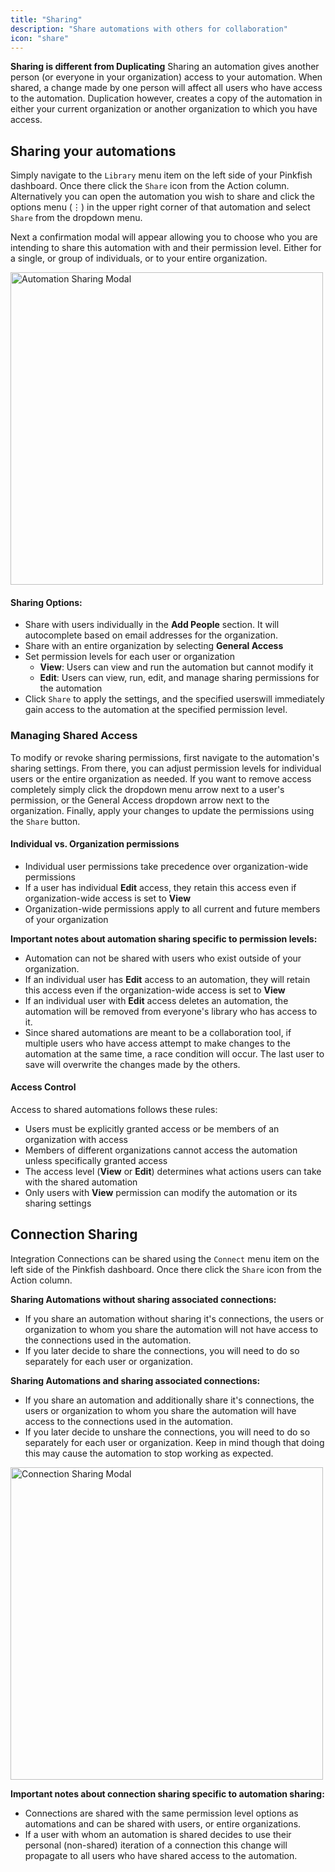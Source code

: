 ```yaml
---
title: "Sharing"
description: "Share automations with others for collaboration"
icon: "share"
---
```

**Sharing is different from Duplicating**
Sharing an automation gives another person (or everyone in your organization) access to your automation. When shared, a change made by one person will affect all users who have access to the automation. Duplication however, creates a copy of the automation in either your current organization or another organization to which you have access. 


## Sharing your automations
Simply navigate to the `Library` menu item on the left side of your Pinkfish dashboard. Once there click the `Share` icon from the Action column. Alternatively you can open the automation you wish to share and click the options menu (⋮) in the upper right corner of that automation and select `Share` from the dropdown menu. 

Next a confirmation modal will appear allowing you to choose who you are intending to share this automation with and their permission level. Either for a single, or group of individuals, or to your entire organization. 

<img src="/images/examples/automation_sharing_modal.png" alt="Automation Sharing Modal" width="500" />

#### Sharing Options:
- Share with users individually in the **Add People** section. It will autocomplete based on email addresses for the organization.
- Share with an entire organization by selecting **General Access**
- Set permission levels for each user or organization
    - **View**: Users can view and run the automation but cannot modify it
    - **Edit**: Users can view, run, edit, and manage sharing permissions for the automation
- Click `Share` to apply the settings, and the specified userswill immediately gain access to the automation at the specified permission level.

### Managing Shared Access

To modify or revoke sharing permissions, first navigate to the automation's sharing settings. From there, you can adjust permission levels for individual users or the entire organization as needed. If you want to remove access completely simply click the dropdown menu arrow next to a user's permission, or the General Access dropdown arrow next to the organization. Finally, apply your changes to update the permissions using the `Share` button.

#### Individual vs. Organization permissions
- Individual user permissions take precedence over organization-wide permissions
- If a user has individual **Edit** access, they retain this access even if organization-wide access is set to **View**
- Organization-wide permissions apply to all current and future members of your organization

**Important notes about automation sharing specific to permission levels:**
- Automation can not be shared with users who exist outside of your organization.
- If an individual user has **Edit** access to an automation, they will retain this access even if the organization-wide access is set to **View**
- If an individual user with **Edit** access deletes an automation, the automation will be removed from everyone's library who has access to it.
- Since shared automations are meant to be a collaboration tool, if multiple users who have access attempt to make changes to the automation at the same time, a race condition will occur. The last user to save will overwrite the changes made by the others.


#### Access Control
Access to shared automations follows these rules:

- Users must be explicitly granted access or be members of an organization with access
- Members of different organizations cannot access the automation unless specifically granted access
- The access level (**View** or **Edit**) determines what actions users can take with the shared automation
- Only users with **View** permission can modify the automation or its sharing settings

## Connection Sharing
Integration Connections can be shared using the `Connect` menu item on the left side of the Pinkfish dashboard. Once there click the `Share` icon from the Action column. 

**Sharing Automations without sharing associated connections:**
- If you share an automation without sharing it's connections, the users or organization to whom you share the automation will not have access to the connections used in the automation.
- If you later decide to share the connections, you will need to do so separately for each user or organization.

**Sharing Automations and sharing associated connections:**
- If you share an automation and additionally share it's connections, the users or organization to whom you share the automation will have access to the connections used in the automation.
- If you later decide to unshare the connections, you will need to do so separately for each user or organization. Keep in mind though that doing this may cause the automation to stop working as expected.

<img src="/images/examples/connection_config_modal.png" alt="Connection Sharing Modal" width="500" />


**Important notes about connection sharing specific to automation sharing:**
 - Connections are shared with the same permission level options as automations and can be shared with users, or entire organizations.
  - If a user with whom an automation is shared decides to use their personal (non-shared) iteration of a connection this change will propagate to all users who have shared access to the automation.